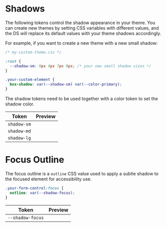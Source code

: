 
<Meta title="Style Guide/Shadows" />

# Shadows

The following tokens control the shadow appearance in your theme. You can create new themes by setting CSS variables with different values, and the DS will replace its default values with your theme shadows accordingly.

For example, if you want to create a new theme with a new small shadow:

```css
/* my-custom-theme.css */

:root {
  --shadow-sm: 0px 4px 7px 0px; /* your new small shadow sizes */
}

.your-custom-element {
  box-shadow: var(--shadow-sm) var(--color-primary);
}
```

The shadow tokens need to be used together with a color token to set the shadow color.

| Token        | Preview                                        |
| ------------ | ---------------------------------------------- |
| `shadow-sm` | <span class='dass-sb-shadow shadow-sm'></span> |
| `shadow-md` | <span class='dass-sb-shadow shadow-md'></span> |
| `shadow-lg` | <span class='dass-sb-shadow shadow-lg'></span> |

# Focus Outline

The focus outline is a `outline` CSS value used to apply a subtle shadow to the focused element for accessibility use.

```css
.your-form-control:focus {
  outline: var(--shadow-focus);
}
```

| Token            | Preview                                           |
| ---------------- | ------------------------------------------------- |
| `--shadow-focus` | <span class='dass-sb-shadow shadow-focus'></span> |
